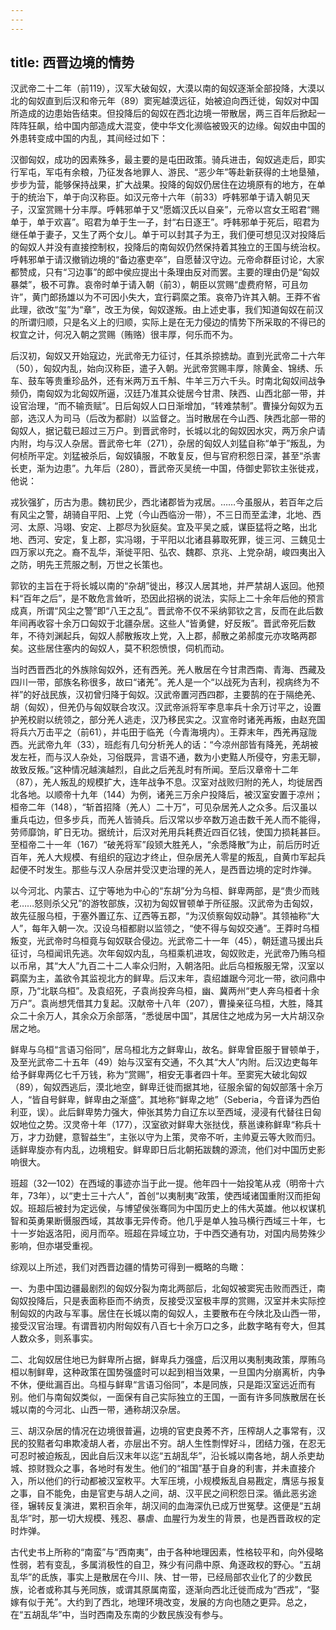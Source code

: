 ```yaml
---
---
---
```

title: 西晋边境的情势
---




汉武帝二十二年（前119），汉军大破匈奴，大漠以南的匈奴逐渐全部投降，大漠以北的匈奴直到后汉和帝元年（89）窦宪越漠远征，始被迫向西迁徙，匈奴对中国所造成的边患始告结束。但投降后的匈奴在西北边境一带散居，两三百年后掀起一阵阵狂飙，给中国内部造成大混变，使中华文化濒临被毁灭的边缘。匈奴由中国的外患转变成中国的内乱，其间经过如下：

汉御匈奴，成功的因素殊多，最主要的是屯田政策。骑兵进击，匈奴逃走后，即实行军屯，军屯有余粮，乃征发各地罪人、游民、“恶少年”等赴新获得的土地垦殖，步步为营，能够保持战果，扩大战果。投降的匈奴仍居住在边境原有的地方，在单于的统治下，单于向汉称臣。如汉元帝十六年（前33）呼韩邪单于请入朝见天子，汉室赏赐十分丰厚。呼韩邪单于又“愿婿汉氏以自亲”，元帝以宫女王昭君“赐单于，单于欢喜”。昭君为单于生一子，封“右日逐王”。呼韩邪单于死后，昭君为继任单于妻子，又生了两个女儿。单于可以封其子为王，我们便可想见汉对投降后的匈奴人并没有直接控制权，投降后的南匈奴仍然保持着其独立的王国与统治权。呼韩邪单于请汉撤销边境的“备边塞吏卒”，自愿替汉守边。元帝命群臣讨论，大家都赞成，只有“习边事”的郎中侯应提出十条理由反对而罢。主要的理由仍是“匈奴暴桀”，极不可靠。哀帝时单于请入朝（前3），朝臣以赏赐“虚费府帑，可且勿许”，黄门郎扬雄以为不可因小失大，宜行羁縻之策。哀帝乃许其入朝。王莽不省此理，欲改“玺”为“章”，改王为侯，匈奴遂叛。由上述史事，我们知道匈奴在前汉的所谓归顺，只是名义上的归顺，实际上是在无力侵边的情势下所采取的不得已的权宜之计，何况入朝之赏赐（贿赂）很丰厚，何乐而不为。

后汉初，匈奴又开始寇边，光武帝无力征讨，任其杀掠掳劫。直到光武帝二十六年（50），匈奴内乱，始向汉称臣，遣子入朝。光武帝赏赐丰厚，除黄金、锦绣、乐车、鼓车等贵重珍品外，还有米两万五千斛、牛羊三万六千头。时南北匈奴间战争频仍，南匈奴为北匈奴所逼，汉廷乃准其众徙居今甘肃、陕西、山西北部一带，并设官治理，“而不输贡赋”。日后匈奴人口日渐增加，“转难禁制”。曹操分匈奴为五部，选汉人为司马（后改为都尉）以监督之。当时散居在今山西、陕西北部一带的匈奴人，据记载已超过三万户。到晋武帝时，长城以北的匈奴因水灾，两万余户请内附，均与汉人杂居。晋武帝七年（271），杂居的匈奴人刘猛自称“单于”叛乱，为何桢所平定。刘猛被杀后，匈奴镇服，不敢复反，但与官府积怨日深，甚至“杀害长吏，渐为边患”。九年后（280），晋武帝灭吴统一中国，侍御史郭钦主张徙戎，他说：

戎狄强犷，历古为患。魏初民少，西北诸郡皆为戎居。……今虽服从，若百年之后有风尘之警，胡骑自平阳、上党（今山西临汾一带），不三日而至孟津，北地、西河、太原、冯翊、安定、上郡尽为狄庭矣。宜及平吴之威，谋臣猛将之略，出北地、西河、安定，复上郡，实冯翊，于平阳以北诸县募取死罪，徙三河、三魏见士四万家以充之。裔不乱华，渐徙平阳、弘农、魏郡、京兆、上党杂胡，峻四夷出入之防，明先王荒服之制，万世之长策也。

郭钦的主旨在于将长城以南的“杂胡”徙出，移汉人居其地，并严禁胡人返回。他预料“百年之后”，是不敢危言耸听，恐因此招祸的说法，实际上二十余年后他的预言成真，所谓“风尘之警”即“八王之乱”。晋武帝不仅不采纳郭钦之言，反而在此后数年间再收容十余万口匈奴于北疆杂居。这些人“皆勇健，好反叛”。晋武帝死后数年，不待刘渊起兵，匈奴人郝散叛攻上党，入上郡，郝散之弟郝度元亦攻略两郡矣。这些居住塞内的匈奴人，莫不积怨愤恨，伺机而动。

当时西晋西北的外族除匈奴外，还有西羌。羌人散居在今甘肃西南、青海、西藏及四川一带，部族名称很多，故曰“诸羌”。羌人是一个“以战死为吉利，视病终为不祥”的好战民族，汉初曾归降于匈奴。汉武帝置河西四郡，主要鹄的在于隔绝羌、胡（匈奴），但羌仍与匈奴联合攻汉。汉武帝派将军李息率兵十余万讨平之，设置护羌校尉以统领之，部分羌人逃走，汉乃移民实之。汉宣帝时诸羌再叛，由赵充国将兵六万击平之（前61），并屯田于临羌（今青海境内）。王莽末年，西羌再寇陇西。光武帝九年（33），班彪有几句分析羌人的话：“今凉州部皆有降羌，羌胡被发左衽，而与汉人杂处，习俗既异，言语不通，数为小吏黠人所侵夺，穷恚无聊，故致反叛。”这种情况越演越烈，自此之后羌乱时有所闻。至后汉章帝十二年（87），羌人叛乱的规模扩大，连年战争不息。汉室对战败归附的羌人，均徙居西北各地。以顺帝十九年（144）为例，诸羌三万余户投降后，被汉室安置于凉州；桓帝二年（148），“斩首招降（羌人）二十万”，可见杂居羌人之众多。后汉虽以重兵屯边，但多步兵，而羌人皆骑兵。后汉常以步卒数万追击数千羌人而不能得，劳师靡饷，旷日无功。据统计，后汉对羌用兵耗费近四百亿钱，使国力损耗甚巨。至桓帝二十一年（167）“破羌将军”段颎大胜羌人，“余悉降散”为止，前后历时近百年，羌人大规模、有组织的寇边才终止，但杂居羌人零星的叛乱，自黄巾军起兵起便不时发生。那些与汉人杂居并受汉吏治理的羌人，是西晋边境的定时炸弹。

以今河北、内蒙古、辽宁等地为中心的“东胡”分为乌桓、鲜卑两部，是“贵少而贱老……怒则杀父兄”的游牧部族，汉初为匈奴冒顿单于所征服。汉武帝为击匈奴，故先征服乌桓，于塞外置辽东、辽西等五郡，“为汉侦察匈奴动静”。其领袖称“大人”，每年入朝一次。汉设乌桓都尉以监领之，“使不得与匈奴交通”。王莽时乌桓叛变，光武帝时乌桓竟与匈奴联合侵边。光武帝二十一年（45），朝廷遣马援出兵征讨，乌桓闻讯先逃。次年匈奴内乱，乌桓乘机进攻，匈奴败走，光武帝乃贿乌桓以币帛，其“大人”九百二十二人率众归附，入朝洛阳。此后乌桓叛服无常，汉室以羁縻为主，盖欲令其监视北方的鲜卑。后汉末年，袁绍雄踞今河北一带，欲问鼎中原，乃“北联乌桓”。及袁绍死，子袁尚投奔乌桓，幽、冀两州“吏人奔乌桓者十余万户”。袁尚想凭借其力复起。汉献帝十八年（207），曹操亲征乌桓，大胜，降其众二十余万人，其余众万余部落，“悉徙居中国”，其居住之地成为另一大片胡汉杂居之地。

鲜卑与乌桓“言语习俗同”，居乌桓北方之鲜卑山，故名。鲜卑曾臣服于冒顿单于，及至光武帝二十五年（49）始与汉室有交通，不久其“大人”内附。后汉边吏每年给予鲜卑两亿七千万钱，称为“赏赐”，相安无事者四十年。至窦宪大破北匈奴（89），匈奴西逃后，漠北地空，鲜卑迁徙而据其地，征服余留的匈奴部落十余万人，“皆自号鲜卑，鲜卑由之渐盛”。其地称“鲜卑之地”（Seberia，今音译为西伯利亚，误）。此后鲜卑势力强大，伸张其势力自辽东以至西域，浸浸有代替往日匈奴地位之势。汉灵帝十年（177），汉室欲对鲜卑大张挞伐，蔡邕谏称鲜卑“称兵十万，才力劲健，意智益生”，主张以守为上策，灵帝不听，主帅夏云等大败而归。适鲜卑旋亦有内乱，边境粗安。鲜卑即日后北朝拓跋魏的源流，他们对中国历史影响很大。

班超（32—102）在西域的事迹亦当于此一提。他年四十一始投笔从戎（明帝十六年，73年），以“吏士三十六人”，首创“以夷制夷”政策，使西域诸国重附汉而拒匈奴。班超后被封为定远侯，与博望侯张骞同为中国历史上的伟大英雄。他以权谋机智和英勇果断慑服西域，其故事无异传奇。他几乎是单人独马横行西域三十年，七十一岁始返洛阳，阅月而卒。班超在异域立功，于中西交通有功，对国内局势殊少影响，但亦堪受重视。

综观以上所述，我们对西晋边疆的情势可得到一概略的鸟瞰：

一、为患中国边疆最剧烈的匈奴分裂为南北两部后，北匈奴被窦宪击败而西迁，南匈奴投降后，只是表面称臣而不纳贡，反接受汉室极丰厚的赏赐，汉室并未实际控制匈奴的内政与军事。居住在长城以南的匈奴人，主要散布在今陕北及山西一带，接受汉官治理。有谓晋初内附匈奴有八百七十余万口之多，此数字略有夸大，但其人数众多，则系事实。

二、北匈奴居住地已为鲜卑所占据，鲜卑兵力强盛，后汉用以夷制夷政策，厚贿乌桓以制鲜卑，这种政策在国势强盛时可以起到相当效果，一旦国内分崩离析，内争不休，便纰漏百出。乌桓与鲜卑“言语习俗同”，本是同族，只是距汉室远近而有别。他们与南匈奴类似，一面保有自己实际独立的王国，一面有许多同族散居在长城以南的今河北、山西一带，通称胡汉杂居。

三、胡汉杂居的情况在边境很普遍，边境的官吏良莠不齐，压榨胡人之事常有，汉民的狡黠者勾串欺凌胡人者，亦层出不穷。胡人生性剽悍好斗，团结力强，在忍无可忍时被迫叛乱，因此自后汉末年以迄“五胡乱华”，沿长城以南各地，胡人杀吏劫城、掠财戮众之事，各地时有发生。他们的“祖国”基于自身的利害，并未直接介入，所以他们的行动都被汉室敉平。大军压境，小规模叛乱自易戡定，膺惩与报复之事，自不能免，由是官吏与胡人之间，胡、汉平民之间积怨日深。循此恶劣途径，辗转反复演进，累积百余年，胡汉间的血海深仇已成万世冤孽。这便是“五胡乱华”时，那一切大规模、残忍、暴虐、血腥行为发生的背景，也是西晋政权的定时炸弹。

古代史书上所称的“南蛮”与“西南夷”，由于各种地理因素，性格较平和，向外侵略性弱，若有变乱，多属消极性的自卫，殊少有问鼎中原、角逐政权的野心。“五胡乱华”的氐族，事实上是散居在今川、陕、甘一带，已经局部农业化了的少数民族，论者或称其与羌同族，或谓其原属南蛮，逐渐向西北迁徙而成为“西戎”，“娶嫁有似于羌”。大约到了西北，地理环境改变，发展的方向也随之更异。总之，在“五胡乱华”中，当时西南及东南的少数民族没有参与。